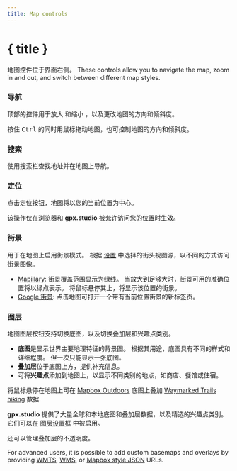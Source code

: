 ```yaml
---
title: Map controls
---
```


<script>
</script>

# { title }

地图控件位于界面右侧。
These controls allow you to navigate the map, zoom in and out, and switch between different map styles.

### <Diff size="16" class="inline-block" style="margin-bottom: 2px" /> 导航

顶部的控件用于放大 <Plus size="16" class="inline-block" style="margin-bottom: 2px" /> 和缩小 <Minus size="16" class="inline-block" style="margin-bottom: 2px" />，以及更改地图的方向和倾斜度<Compass size="16" class="inline-block" style="margin-bottom: 2px" />。

<DocsNote>

按住 <kbd>Ctrl</kbd> 的同时用鼠标拖动地图，也可控制地图的方向和倾斜度。

</DocsNote>

### <Search size="16" class="inline-block" style="margin-bottom: 2px" /> 搜索

使用搜索栏查找地址并在地图上导航。

### <LocateFixed size="16" class="inline-block" style="margin-bottom: 2px" /> 定位

点击定位按钮，地图将以您的当前位置为中心。

<DocsNote>

该操作仅在浏览器和 <b>gpx.studio</b> 被允许访问您的位置时生效。

</DocsNote>

### <PersonStanding size="16" class="inline-block" style="margin-bottom: 2px" /> 街景

用于在地图上启用街景模式。
根据 [设置](./menu/settings) 中选择的街头视图源，以不同的方式访问街景图像。

- <a href="https://www.mapillary.com/" target="_blank">Mapillary</a>: 街景覆盖范围显示为绿线。 当放大到足够大时，街景可用的准确位置将以绿点表示。 将鼠标悬停其上，将显示该位置的街景。
- <a href="https://www.google.com/streetview/" target="_blank">Google 街景</a>: 点击地图可打开一个带有当前位置街景的新标签页。

### <Layers size="16" class="inline-block" style="margin-bottom: 2px" /> 图层

地图图层按钮支持切换底图，以及切换叠加层和兴趣点类别。

- **底图**是显示世界主要地理特征的背景图。
  根据其用途，底图具有不同的样式和详细程度。
  但一次只能显示一张底图。
- **叠加层**位于底图上方，提供补充信息。
- 可将**兴趣点**添加到地图上，以显示不同类别的地点，如商店、餐馆或住宿。

<div class="flex flex-col items-center">
    <DocsLayers />
    <span class="text-sm text-center mt-2">
        将鼠标悬停在地图上可在 <a href="https://www.mapbox.com/maps/outdoors" target="_blank">Mapbox Outdoors</a> 底图上叠加 <a href="https://hiking.waymarkedtrails.org" target="_blank">Waymarked Trails hiking</a> 数据.
    </span>
</div>

**gpx.studio** 提供了大量全球和本地底图和叠加层数据，以及精选的兴趣点类别。
它们可以在 [图层设置框](./menu/settings) 中被启用。

还可以管理叠加层的不透明度。

For advanced users, it is possible to add custom basemaps and overlays by providing <a href="https://en.wikipedia.org/wiki/Web_Map_Tile_Service" target="_blank">WMTS</a>, <a href="https://en.wikipedia.org/wiki/Web_Map_Service" target="_blank">WMS</a>, or <a href="https://docs.mapbox.com/help/glossary/style/" target="_blank">Mapbox style JSON</a> URLs.
